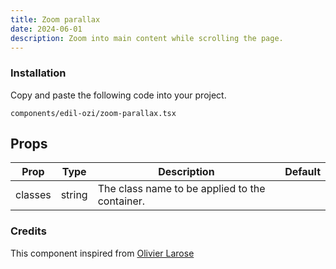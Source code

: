 ```yaml
---
title: Zoom parallax
date: 2024-06-01
description: Zoom into main content while scrolling the page.
---
```


<ComponentPreview name="zoom-parallax-demo" />

<Steps>

### Installation

Copy and paste the following code into your project.

```text
components/edil-ozi/zoom-parallax.tsx
```

<ComponentSource name="zoom-parallax" />

</Steps>

## Props

| Prop    | Type   | Description                                    | Default |
| ------- | ------ | ---------------------------------------------- | ------- |
| classes | string | The class name to be applied to the container. |         |

### Credits

This component inspired from [Olivier Larose](https://blog.olivierlarose.com/)
